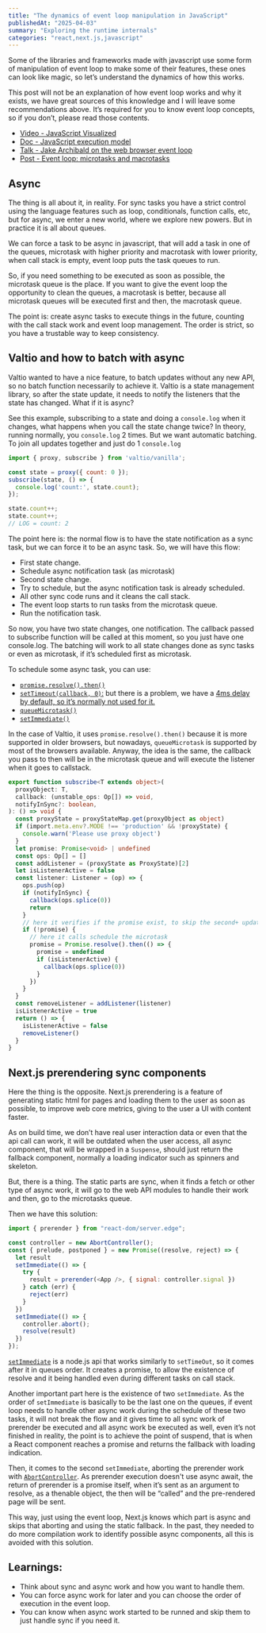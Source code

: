 ```yaml
---
title: "The dynamics of event loop manipulation in JavaScript"
publishedAt: "2025-04-03"
summary: "Exploring the runtime internals"
categories: "react,next.js,javascript"
---
```


Some of the libraries and frameworks made with javascript use some form of manipulation of event loop to make some of their features, these ones can look like magic, so let’s understand the dynamics of how this works.

This post will not be an explanation of how event loop works and why it exists, we have great sources of this knowledge and I will leave some recommendations above. It’s required for you to know event loop concepts, so if you don’t, please read those contents.
- [Video - JavaScript Visualized](https://www.youtube.com/watch?v=eiC58R16hb8)
- [Doc - JavaScript execution model](https://developer.mozilla.org/en-US/docs/Web/JavaScript/Reference/Execution_model)
- [Talk - Jake Archibald on the web browser event loop](https://www.youtube.com/watch?v=cCOL7MC4Pl0)
- [Post - Event loop: microtasks and macrotasks](https://javascript.info/event-loop)



## Async

The thing is all about it, in reality. For sync tasks you have a strict control using the language features such as loop, conditionals, function calls, etc, but for async, we enter a new world, where we explore new powers. But in practice it is all about queues.

We can force a task to be async in javascript, that will add a task in one of the queues, microtask with higher priority and macrotask with lower priority, when call stack is empty, event loop puts the task queues to run.

So, if you need something to be executed as soon as possible, the microtask queue is the place. If you want to give the event loop the opportunity to clean the queues, a macrotask is better, because all microtask queues will be executed first and then, the macrotask queue.

The point is: create async tasks to execute things in the future, counting with the call stack work and event loop management. The order is strict, so you have a trustable way to keep consistency.

## Valtio and how to batch with async

Valtio wanted to have a nice feature, to batch updates without any new API, so no batch function necessarily to achieve it. Valtio is a state management library, so after the state update, it needs to notify the listeners that the state has changed. What if it is async?

See this example, subscribing to a state and doing a `console.log` when it changes, what happens when you call the state change twice? In theory, running normally, you `console.log` 2 times. But we want automatic batching. To join all updates together and just do 1 `console.log`

```javascript
import { proxy, subscribe } from 'valtio/vanilla';

const state = proxy({ count: 0 });
subscribe(state, () => {
  console.log('count:', state.count);
});

state.count++;
state.count++;
// LOG = count: 2
```

The point here is: the normal flow is to have the state notification as a sync task, but we can force it to be an async task. So, we will have this flow:
- First state change.
- Schedule async notification task (as microtask)
- Second state change.
- Try to schedule, but the async notification task is already scheduled.
- All other sync code runs and it cleans the call stack.
- The event loop starts to run tasks from the microtask queue.
- Run the notification task.

So now, you have two state changes, one notification. The callback passed to subscribe function will be called at this moment, so you just have one console.log. The batching will work to all state changes done as sync tasks or even as microtask, if it’s scheduled first as microtask.

To schedule some async task, you can use:
- [`promise.resolve().then()`](https://developer.mozilla.org/en-US/docs/Web/JavaScript/Reference/Global_Objects/Promise/then)
- [`setTimeout(callback, 0)`:](https://developer.mozilla.org/en-US/docs/Web/API/Window/setTimeout) but there is a problem, we have a [4ms delay by default, so it’s normally not used for it.](https://developer.mozilla.org/en-US/docs/Web/API/Window/setTimeout#reasons_for_delays_longer_than_specified) 
- [`queueMicrotask()`](https://developer.mozilla.org/en-US/docs/Web/API/Window/queueMicrotask)
- [`setImmediate()`](https://nodejs.org/en/learn/asynchronous-work/understanding-setimmediate)

In the case of Valtio, it uses `promise.resolve().then()` because it is more supported in older browsers, but nowadays, `queueMicrotask` is supported by most of the browsers available. Anyway, the idea is the same, the callback you pass to then will be in the microtask queue and will execute the listener when it goes to callstack.

```typescript
export function subscribe<T extends object>(
  proxyObject: T,
  callback: (unstable_ops: Op[]) => void,
  notifyInSync?: boolean,
): () => void {
  const proxyState = proxyStateMap.get(proxyObject as object)
  if (import.meta.env?.MODE !== 'production' && !proxyState) {
    console.warn('Please use proxy object')
  }
  let promise: Promise<void> | undefined
  const ops: Op[] = []
  const addListener = (proxyState as ProxyState)[2]
  let isListenerActive = false
  const listener: Listener = (op) => {
    ops.push(op)
    if (notifyInSync) {
      callback(ops.splice(0))
      return
    }
    // here it verifies if the promise exist, to skip the second+ updates
    if (!promise) { 
      // here it calls schedule the microtask
      promise = Promise.resolve().then(() => {
        promise = undefined
        if (isListenerActive) {
          callback(ops.splice(0))
        }
      })
    }
  }
  const removeListener = addListener(listener)
  isListenerActive = true
  return () => {
    isListenerActive = false
    removeListener()
  }
}
```

## Next.js prerendering sync components

Here the thing is the opposite. Next.js prerendering is a feature of generating static html for pages and loading them to the user as soon as possible, to improve web core metrics, giving to the user a UI with content faster.

As on build time, we don’t have real user interaction data or even that the api call can work, it will be outdated when the user access, all async component, that will be wrapped in a `Suspense`, should just return the fallback component, normally a loading indicator such as spinners and skeleton.

But, there is a thing. The static parts are sync, when it finds a fetch or other type of async work, it will go to the web API modules to handle their work and then, go to the microtasks queue.

Then we have this solution:

```javascript
import { prerender } from "react-dom/server.edge";

const controller = new AbortController();
const { prelude, postponed } = new Promise((resolve, reject) => {
  let result
  setImmediate(() => {
    try {
      result = prerender(<App />, { signal: controller.signal })
    } catch (err) {
      reject(err)
    }
  })
  setImmediate(() => {
    controller.abort();
    resolve(result)
  })
});
```

[`setImmediate`](https://nodejs.org/en/learn/asynchronous-work/understanding-setimmediate) is a node.js api that works similarly to `setTimeOut`, so it comes after it in queues order. It creates a promise, to allow the existence of resolve and it being handled even during different tasks on call stack.

Another important part here is the existence of two `setImmediate`. As the order of `setImmediate` is basically to be the last one on the queues, if event loop needs to handle other async work during the schedule of these two tasks, it will not break the flow and it gives time to all sync work of prerender be executed and all async work be executed as well, even it’s not finished in reality, the point is to achieve the point of suspend, that is when a React component reaches a promise and returns the fallback with loading indication.

Then, it comes to the second `setImmediate`, aborting the prerender work with [`AbortController`](https://developer.mozilla.org/en-US/docs/Web/API/AbortController). As prerender execution doesn't use async await, the return of prerender is a promise itself, when it’s sent as an argument to resolve, as a thenable object, the then will be “called” and the pre-rendered page will be sent.

This way, just using the event loop, Next.js knows which part is async and skips that aborting and using the static fallback. In the past, they needed to do more compilation work to identify possible async components, all this is avoided with this solution.

## Learnings:
- Think about sync and async work and how you want to handle them.
- You can force async work for later and you can choose the order of execution in the event loop.
- You can know when async work started to be runned and skip them to just handle sync if you need it.